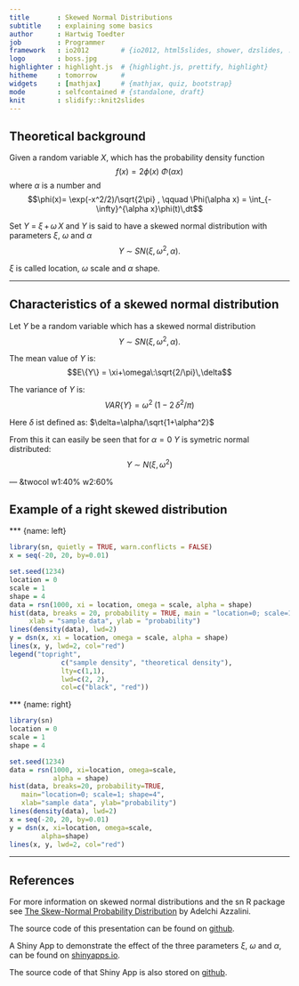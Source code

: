 ```yaml
---
title       : Skewed Normal Distributions
subtitle    : explaining some basics
author      : Hartwig Toedter
job         : Programmer
framework   : io2012        # {io2012, html5slides, shower, dzslides, ...}
logo        : boss.jpg
highlighter : highlight.js  # {highlight.js, prettify, highlight}
hitheme     : tomorrow      # 
widgets     : [mathjax]     # {mathjax, quiz, bootstrap}
mode        : selfcontained # {standalone, draft}
knit        : slidify::knit2slides
---
```


## Theoretical background
Given a random variable $X$, which has the probability density function
$$f(x) = 2 \phi(x)\ \Phi(\alpha x)$$
where $\alpha$ is a number and
$$\phi(x)= \exp(-x^2/2)/\sqrt{2\pi} ,
   \qquad \Phi(\alpha x) = \int_{-\infty}^{\alpha  x}\phi(t)\,dt$$

Set $\begin{equation}Y \: =\: \xi\, +\, \omega\, X\end{equation}$ and $Y$ is said to 
have a skewed normal distribution with parameters $\xi$, $\omega$ and $\alpha$
$$Y\: \sim\:  SN(\xi,\,\omega^2,\,\alpha).$$

$\xi$ is called location, $\omega$ scale and $\alpha$ shape. 

---

## Characteristics of a skewed normal distribution

Let $Y$ be a random variable which has a skewed normal distribution
$$Y\: \sim\:  SN(\xi,\,\omega^2,\,\alpha).$$

The mean value of $Y$ is: $$E\{Y\} = \xi+\omega\:\sqrt{2/\pi}\,\delta$$

The variance of $Y$ is: $$VAR\{Y\}= \omega^2\;(1-2\,\delta^2/\pi)$$

Here $\delta$ ist defined as: $\delta=\alpha/\sqrt{1+\alpha^2}$

From this it can easily be seen that for $\alpha = 0$ $Y$ is symetric normal distributed:
$$Y\: \sim\: N(\xi,\,\omega^2)$$

--- &twocol w1:40% w2:60%

## Example of a right skewed distribution

*** {name: left}

```r
library(sn, quietly = TRUE, warn.conflicts = FALSE)
x = seq(-20, 20, by=0.01)
```

```r
set.seed(1234)
location = 0
scale = 1
shape = 4
data = rsn(1000, xi = location, omega = scale, alpha = shape)
hist(data, breaks = 20, probability = TRUE, main = "location=0; scale=1; shape=4",
     xlab = "sample data", ylab = "probability")
lines(density(data), lwd=2)
y = dsn(x, xi = location, omega = scale, alpha = shape)
lines(x, y, lwd=2, col="red")
legend("topright", 
             c("sample density", "theoretical density"),
             lty=c(1,1), 
             lwd=c(2, 2),
             col=c("black", "red"))    
```

*** {name: right}

```r
library(sn)
location = 0
scale = 1
shape = 4

set.seed(1234)
data = rsn(1000, xi=location, omega=scale, 
           alpha = shape)
hist(data, breaks=20, probability=TRUE, 
   main="location=0; scale=1; shape=4",
   xlab="sample data", ylab="probability")
lines(density(data), lwd=2)
x = seq(-20, 20, by=0.01)
y = dsn(x, xi=location, omega=scale, 
        alpha=shape)
lines(x, y, lwd=2, col="red")
```

---

## References

For more information on skewed normal distributions and the sn R package see [The Skew-Normal Probability Distribution](http://azzalini.stat.unipd.it/SN/) by Adelchi Azzalini.

The source code of this presentation can be found on [github](https://github.com/rubberbandman62/skewedDistributionsPitch/tree/gh-pages).

A Shiny App to demonstrate the effect of the three parameters $\xi$, $\omega$ and $\alpha$, can be found on [shinyapps.io](https://rubberbandman62.shinyapps.io/skewedDistributions/).

The source code of that Shiny App is also stored on [github](https://github.com/rubberbandman62/skewedDistributions).


